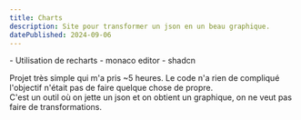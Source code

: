 ```yaml
---
title: Charts
description: Site pour transformer un json en un beau graphique.
datePublished: 2024-09-06
---
```



<UrlPreview url="https://charts.vahor.fr/"/>

<Wip>
    - Utilisation de recharts
    - monaco editor
    - shadcn
</Wip>

Projet très simple qui m'a pris ~5 heures. Le code n'a rien de compliqué l'objectif n'était pas de faire quelque chose de propre.\
C'est un outil où on jette un json et on obtient un graphique, on ne veut pas faire de transformations.




